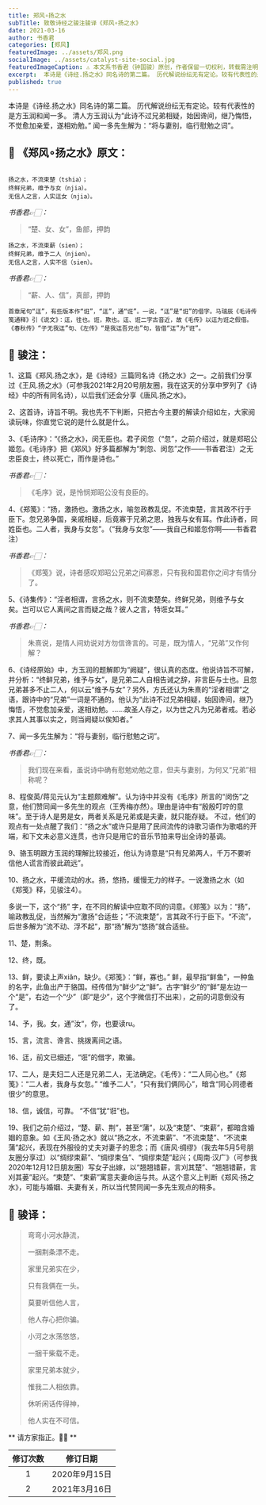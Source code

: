```yaml
---
title: 郑风∘扬之水
subTitle: 致敬诗经之骏注骏译《郑风∘扬之水》 
date: 2021-03-16 
author: 书香君
categories: [郑风]
featuredImage: ../assets/郑风.png
socialImage: ../assets/catalyst-site-social.jpg
featuredImageCaption: ⚠️️ 本文系书香君（钟国骏）原创，作者保留一切权利，转载需注明出处。
excerpt:  本诗是《诗经.扬之水》同名诗的第二篇。 历代解说纷纭无有定论。较有代表性的是方玉润和闻一多。 清人方玉润认为“此诗不过兄弟相疑，始因谗间，继乃悔悟，不觉愈加亲爱，遂相劝勉。” 闻一多先生解为：“将与妻别，临行慰勉之词”。   
published: true
---
```


本诗是《诗经.扬之水》同名诗的第二篇。
历代解说纷纭无有定论。较有代表性的是方玉润和闻一多。
清人方玉润认为“此诗不过兄弟相疑，始因谗间，继乃悔悟，不觉愈加亲爱，遂相劝勉。”
闻一多先生解为：“将与妻别，临行慰勉之词”。

## 🌼 《郑风∘扬之水》原文：
```

扬之水，不流束楚（tshia）；
终鲜兄弟，维予与女（njia）。
无信人之言，人实迋女（njia）。

```
*书香君👉🏻：* 

> “楚、女、女”，鱼部，押韵

```
扬之水，不流束薪（sien）；
终鲜兄弟，维予二人（njien）。
无信人之言，人实不信（sien）。

```
*书香君👉🏻：* 

> “薪、人、信”，真部，押韵

```
首章尾句“迋”，有些版本作“诳”，“迋”，通“诳”。一说，“迋”是“诳”的借字。马瑞辰《毛诗传笺通释》引《说文》：迋，往也。诳，欺也。迋、诳二字古音近，故《毛传》以迋为诳之假借。
《春秋传》“子无我迋”句、《左传》“是我迋吾兄也”句，皆借“迋”为“诳”。

```
## 🍁️ 骏注：

1、这篇《郑风.扬之水》，是《诗经》三篇同名诗《扬之水》之一。之前我们分享过《王风.扬之水》（可参我2021年2月20号朋友圈，我在这天的分享中罗列了《诗经》中的所有同名诗），以后我们还会分享《唐风.扬之水》。

2、这首诗，诗旨不明。我也先不下判断，只把古今主要的解读介绍如左，大家阅读玩味，你直觉它说的是什么就是什么。

3、《毛诗序》：“《扬之水》，闵无臣也。君子闵忽（“忽”，之前介绍过，就是郑昭公姬忽。《毛诗序》把《郑风》好多篇都解为“刺忽、闵忽”之作——书香君注）之无忠臣良士，终以死亡，而作是诗也。”

*书香君👉🏻：* 

> 《毛序》说，是怜悯郑昭公没有良臣的。

4、《郑笺》：“扬，激扬也。激扬之水，喻忽政教乱促。不流束楚，言其政不行于臣下。忽兄弟争国，亲戚相疑，后竟寡于兄弟之恩，独我与女有耳。作此诗者，同姓臣也。二人者，我身与女忽”。（“我身与女忽”——我自己和姬忽你啊——书香君注）

*书香君👉🏻：* 

> 《郑笺》说，诗者感叹郑昭公兄弟之间寡恩，只有我和国君你之间才有情分了。

5、《诗集传》：“淫者相谓，言扬之水，则不流束楚矣。终鲜兄弟，则维予与女矣。岂可以它人离间之言而疑之哉？彼人之言，特诳女耳。”

*书香君👉🏻：* 

> 朱熹说，是情人间劝说对方勿信谗言的。可是，既为情人，“兄弟”又作何解？

6、《诗经原始》中，方玉润的题解即为“阙疑”，很认真的态度。他说诗旨不可解，并分析：“终鲜兄弟，维予与女”，是兄弟二人自相告诫之辞，非言臣与士也。且忽兄弟甚多不止二人，何以云“维予与女”？另外，方氏还认为朱熹的“淫者相谓”之语，跟诗中的“兄弟”一词是不通的。他认为“此诗不过兄弟相疑，始因谗间，继乃悔悟，不觉愈加亲爱，遂相劝勉。……故圣人存之，以为世之凡为兄弟者戒。若必求其人其事以实之，则当阙疑以俟知者。”

7、闻一多先生解为：“将与妻别，临行慰勉之词”。

*书香君👉🏻：* 

> 我们现在来看，虽说诗中确有慰勉劝勉之意，但夫与妻别，为何又“兄弟”相称呢？

8、程俊英/蒋见元认为“主题颇难解”。认为诗中并没有《毛序》所言的“闵伤”之意，他们赞同闻一多先生的观点（王秀梅亦然）。理由是诗中有“殷殷叮咛的意味”。至于诗人是男是女，两者关系是兄弟或是夫妻，就只能存疑。
不过，他们的观点有一处点醒了我们：“扬之水”或许只是用了民间流传的诗歌习语作为歌唱的开端，和下文未必意义连贯，也许只是用它的音乐节拍来导出全诗的基调。

9、骆玉明跟方玉润的理解比较接近，他认为诗意是“只有兄弟两人，千万不要听信他人谎言而彼此疏远”。

10、扬之水，平缓流动的水。扬，悠扬，缓慢无力的样子。一说激扬之水（如《郑笺》释，见骏注4）。

多说一下，这个“扬”
字，在不同的解读中应取不同的词意。《郑笺》以为：“扬”，喻政教乱促，当然解为“激扬”合适些；“不流束楚”，言其政不行于臣下。“不流”，后世多解为“流不动、浮不起”，那“扬”解为“悠扬”就合适些。

11、楚，荆条。

12、终，既。

13、鲜，要读上声xiǎn，缺少。《郑笺》：“鲜，寡也。”
鲜，最早指“鲜鱼”，一种鱼的名字，此鱼出产于貉国。经传借为“鲜少”之“鲜”。古字“鲜少”的“鲜”是左边一个“是”，右边一个“少”（即“是少”，这个字微信打不出来），之前的词意倒没有了。

14、予，我。女，通”汝“，你，也要读ru。

15、言，流言、谗言、挑拨离间之语。

16、迋，前文已细述，“诳”的借字，欺骗。

17、二人，是夫妇二人还是兄弟二人，无法确定。《毛传》：“二人同心也。”《郑笺》：“二人者，我身与女忽。”
“维予二人”，“只有我们俩同心”，暗含“同心同德者很少”的意思。

18、信，诚信，可靠。
“不信”犹“诳”也。

19、我们之前介绍过，“楚、薪、荆”，甚至“蒲”，以及“束楚”、“束薪”，都暗含婚姻的意象。如《王风·扬之水》就以“扬之水，不流束薪”、“不流束楚”、“不流束蒲”起兴，表现在外服役的丈夫对妻子的思念；而《唐风·绸缪》（我去年5月5号朋友圈分享过）以“绸缪束薪”、“绸缪束刍”、“绸缪束楚”起兴；《周南·汉广》（可参我2020年12月12日朋友圈）写女子出嫁，以“翘翘错薪，言刈其楚”、“翘翘错薪，言刈其蒌”起兴。“束楚”、“束薪”寓意夫妻命运与共。从这个意义上判断《郑风·扬之水》，可能与婚姻、夫妻有关，所以当代赞同闻一多先生观点的稍多。

## 🍁️ 骏译：

> 弯弯小河水静流，
> 
> 一捆荆条漂不走。
> 
> 家里兄弟实在少，
> 
> 只有我俩在一头。
> 
> 莫要听信他人言，
> 
> 他人存心把你骗。

> 小河之水荡悠悠，
> 
> 一捆干柴载不走。
> 
> 家里兄弟本就少，
> 
> 惟我二人相依靠。
> 
> 休听闲话传得神，
> 
> 他人实在不可信。

** 请方家指正。🙏🏻 **

| 修订次数      | 修订日期 | 
|   :----: |    :----:   | 
| 1    | 2020年9月15日       | 
| 2    | 2021年3月16日       | 

